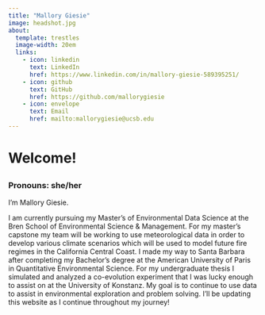 ```yaml
---
title: "Mallory Giesie"
image: headshot.jpg
about: 
  template: trestles
  image-width: 20em
  links:
    - icon: linkedin
      text: LinkedIn
      href: https://www.linkedin.com/in/mallory-giesie-589395251/ 
    - icon: github
      text: GitHub
      href: https://github.com/mallorygiesie
    - icon: envelope
      text: Email
      href: mailto:mallorygiesie@ucsb.edu
---
```


::: {.all style="font-color: white;"}
<h1 class="name">

Welcome!

</h1>

<h3 class="pronouns">

**Pronouns:** she/her

</h3>

I'm Mallory Giesie.

I am currently pursuing my Master's of Environmental Data Science at the Bren School of Environmental Science & Management. For my master's capstone my team will be working to use meteorological data in order to develop various climate scenarios which will be used to model future fire regimes in the California Central Coast. I made my way to Santa Barbara after completing my Bachelor's degree at the American University of Paris in Quantitative Environmental Science. For my undergraduate thesis I simulated and analyzed a co-evolution experiment that I was lucky enough to assist on at the University of Konstanz. My goal is to continue to use data to assist in environmental exploration and problem solving. I'll be updating this website as I continue throughout my journey!
:::
